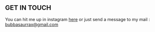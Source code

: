## GET IN TOUCH

You can hit me up in instagram <a target='_blank' href='https://www.instagram.com/blurryface7_7_7/'>here</a> or just send a message to my mail : bubbasaurrax@gmail.com
